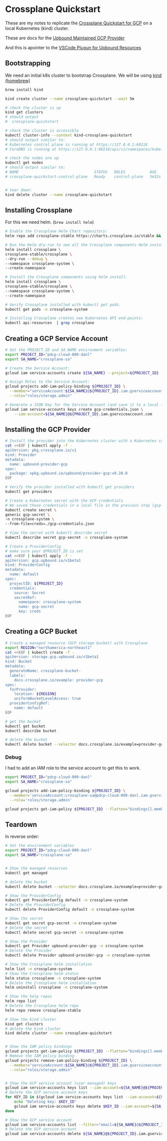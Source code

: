# Crossplane Quickstart

These are my notes to replicate
the [Crossplane Quickstart for GCP](https://docs.crossplane.io/latest/getting-started/provider-gcp/)
on a local Kubernetes (kind) cluster.

These are docs for the [Upbound Maintained GCP Provider](https://marketplace.upbound.io/providers/upbound/provider-family-gcp/v0.34.0)

And this is apointer to the [VSCode Plugun for Upbound Resources](https://marketplace.visualstudio.com/items?itemName=Upboundio.upbound)

## Bootstrapping

We need an initial k8s cluster to bootstrap Crossplane.
We will be using [kind (homebrew)](https://kind.sigs.k8s.io/docs/user/quick-start/#installing-with-a-package-manager)

```bash
brew install kind

kind create cluster --name crossplane-quickstart --wait 5m

# check the cluster is up
kind get clusters
# should output
#  crossplane-quickstart

# check the cluster is accessible
kubectl cluster-info --context kind-crossplane-quickstart
# should output similar to:
# Kubernetes control plane is running at https://127.0.0.1:60218
# CoreDNS is running at https://127.0.0.1:60218/api/v1/namespaces/kube-system/services/kube-dns:dns/proxy

# check the nodes are up
kubectl get nodes
# should output similar to:
# NAME                                  STATUS   ROLES           AGE     VERSION
# crossplane-quickstart-control-plane   Ready    control-plane   5m32s   v1.27.3


# tear down:
kind delete cluster --name crossplane-quickstart
```

## Installing Crossplane

For this we need helm. (`brew install helm`)

```bash
# Enable the Crossplane Helm Chart repository:
helm repo add crossplane-stable https://charts.crossplane.io/stable && helm repo update

# Run the Helm dry-run to see all the Crossplane components Helm installs.
helm install crossplane \
crossplane-stable/crossplane \
--dry-run --debug \
--namespace crossplane-system \
--create-namespace

# Install the Crossplane components using helm install.
helm install crossplane \
crossplane-stable/crossplane \
--namespace crossplane-system \
--create-namespace

# Verify Crossplane installed with kubectl get pods.
kubectl get pods -n crossplane-system

# Installing Crossplane creates new Kubernetes API end-points:
kubectl api-resources  | grep crossplane
```

## Creating a GCP Service Account

```bash
# Set the PROJECT_ID and SA_NAME environment variables:
export PROJECT_ID="pdcp-cloud-009-danl"
export SA_NAME="crossplane-sa"

# Create the Service Account:
gcloud iam service-accounts create ${SA_NAME} --project=${PROJECT_ID}

# Assign Roles to the Service Account:
gcloud projects add-iam-policy-binding ${PROJECT_ID} \
  --member="serviceAccount:${SA_NAME}@${PROJECT_ID}.iam.gserviceaccount.com" \
  --role="roles/storage.admin"

# Generate a JSON Key for the Service Account (and save it to a local file: gcp-credentials.json)
gcloud iam service-accounts keys create gcp-credentials.json \
    --iam-account=${SA_NAME}@${PROJECT_ID}.iam.gserviceaccount.com
```

## Installing the GCP Provider

```bash
# Install the provider into the Kubernetes cluster with a Kubernetes configuration file.
cat <<EOF | kubectl apply -f -
apiVersion: pkg.crossplane.io/v1
kind: Provider
metadata:
  name: upbound-provider-gcp
spec:
  package: xpkg.upbound.io/upbound/provider-gcp:v0.28.0
EOF

# Verify the provider installed with kubectl get providers
kubectl get providers

# Create a Kubernetes secret with the GCP credentials
# We saved those credentials in a local file in the previous step (gcp-credentials.json)
kubectl create secret \
generic gcp-secret \
-n crossplane-system \
--from-file=creds=./gcp-credentials.json

# View the secret with kubectl describe secret
kubectl describe secret gcp-secret -n crossplane-system

# Create a ProviderConfig
# make sure your $PROJECT_ID is set
cat <<EOF | kubectl apply -f -
apiVersion: gcp.upbound.io/v1beta1
kind: ProviderConfig
metadata:
  name: default
spec:
  projectID: ${PROJECT_ID}
  credentials:
    source: Secret
    secretRef:
      namespace: crossplane-system
      name: gcp-secret
      key: creds
EOF
```

## Creating a GCP Bucket

```bash
# Create a managed resource (GCP storage bucket) with Crossplane
export REGION="northamerica-northeast1"
cat <<EOF | kubectl create -f -
apiVersion: storage.gcp.upbound.io/v1beta1
kind: Bucket
metadata:
  generateName: crossplane-bucket-
  labels:
    docs.crossplane.io/example: provider-gcp
spec:
  forProvider:
    location: ${REGION}
    uniformBucketLevelAccess: true
  providerConfigRef:
    name: default
EOF

# get the bucket
kubectl get bucket
kubectl describe bucket

# delete the bucket
kubectl delete bucket --selector docs.crossplane.io/example=provider-gcp
```

### Debug

I had to add an IAM role to the service account to get this to work.

```bash
export PROJECT_ID="pdcp-cloud-009-danl"
export SA_NAME="crossplane-sa"

gcloud projects add-iam-policy-binding ${PROJECT_ID} \
  --member='serviceAccount:crossplane-sa@pdcp-cloud-009-danl.iam.gserviceaccount.com' \
  --role='roles/storage.admin'

gcloud projects get-iam-policy ${PROJECT_ID} --flatten="bindings[].members" --format='table(bindings.role)' --filter="bindings.members:crossplane-sa@pdcp-cloud-009-danl.iam.gserviceaccount.com"
```

## Teardown

In reverse order:

```bash
# Set the environment variables
export PROJECT_ID="pdcp-cloud-009-danl"
export SA_NAME="crossplane-sa"


# Show the managed resources
kubectl get managed

# delete the bucket
kubectl delete bucket --selector docs.crossplane.io/example=provider-gcp

# Show the ProviderConfig
kubectl get ProviderConfig default -n crossplane-system
# Delete the ProviderConfig
kubectl delete ProviderConfig default -n crossplane-system

# Show the secret
kubectl get secret gcp-secret -n crossplane-system
# Delete the secret
kubectl delete secret gcp-secret -n crossplane-system

# Show the Provider
kubectl get Provider upbound-provider-gcp -n crossplane-system
# Delete the Provider
kubectl delete Provider upbound-provider-gcp -n crossplane-system

# Show the Crossplane helm installation
helm list -n crossplane-system
# Show the Crossplane helm status
helm status crossplane -n crossplane-system
# Delete the Crossplane helm installation
helm uninstall crossplane -n crossplane-system

# Show the help repos
helm repo list
# Delete the Crossplane helm repo
helm repo remove crossplane-stable

# Show the kind cluster
kind get clusters
# delete the kind cluster
kind delete cluster --name crossplane-quickstart


# Show the IAM policy bindings
gcloud projects get-iam-policy ${PROJECT_ID} --flatten="bindings[].members" --format='table(bindings.role)' --filter="bindings.members:crossplane-sa@${PROJECT_ID}.iam.gserviceaccount.com"
# Remove the IAM policy binding
gcloud projects remove-iam-policy-binding ${PROJECT_ID} \
  --member="serviceAccount:${SA_NAME}@${PROJECT_ID}.iam.gserviceaccount.com" \
  --role="roles/storage.admin"


# Show the GCP service account (user managed) keys
gcloud iam service-accounts keys list --iam-account=${SA_NAME}@${PROJECT_ID}.iam.gserviceaccount.com --filter='keyType=USER_MANAGED'
# Delete the GCP service account keys
for KEY_ID in $(gcloud iam service-accounts keys list --iam-account=${SA_NAME}@${PROJECT_ID}.iam.gserviceaccount.com --format="get(name)" --filter='keyType=USER_MANAGED'); do
    echo "Deleting key: $KEY_ID"
    gcloud iam service-accounts keys delete $KEY_ID --iam-account=${SA_NAME}@${PROJECT_ID}.iam.gserviceaccount.com --quiet
done

# Show the GCP service account
gcloud iam service-accounts list --filter="email=${SA_NAME}@${PROJECT_ID}.iam.gserviceaccount.com"
# Delete the GCP service account
gcloud iam service-accounts delete ${SA_NAME}@${PROJECT_ID}.iam.gserviceaccount.com --quiet
```
